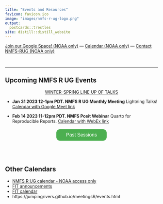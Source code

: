 ```yaml
---
title: "Events and Resources"
favicon: favicon.ico
image: "images/nmfs-r-ug-logo.png"
output:
  postcards::trestles
site: distill::distill_website
---
```


<script>
$('#button').click(function(){
    $('#wrapper').toggle();
});  
</script>
<style>
#wrapper {
  display:none
} 
.button {
  background-color: #4CAF50;
  border-radius: 12px;
  border: none;
  color: white;
  padding: 10px 32px;
  text-align: center;
  text-decoration: none;
  display: inline-block;
  font-size: 16px;
  margin: 4px 2px;
  cursor: pointer;
}
</style>

<div>
 <div style="margin-right:auto; margin-left:auto;">[Join our Google Space! (NOAA only)](https://forms.gle/Xf8hr48SuyP1cNkn8) &mdash; [Calendar (NOAA only)](https://calendar.google.com/calendar/embed?src=noaa.gov_60rfn7ml9rpchl63vs4af9n018%40group.calendar.google.com&ctz=America%2FLos_Angeles)  &mdash;  [Contact NMFS-RUG (NOAA only)](https://forms.gle/GQVNLnTQ7SHCNiFZA)</div>
</div>

<p></p>
<br/>
<hr>

## Upcoming NMFS R UG Events

<center>
  <a href="images/NMFS-R-UG-Poster-Win-2023.pdf">WINTER-SPRING LINE UP OF TALKS</a>
 </center>

* **Jan 31 2023 12-1pm PDT. NMFS R UG Monthly Meeting** Lightning Talks! [Calendar with Google Meet link](https://calendar.google.com/calendar/event?action=TEMPLATE&tmeid=MnU3OGM1dXQ5b2Q5OW1oaW5pbjJhZzQxMHJfMjAyMzAxMjRUMjAwMDAwWiBub2FhLmdvdl82MHJmbjdtbDlycGNobDYzdnM0YWY5bjAxOEBn&tmsrc=noaa.gov_60rfn7ml9rpchl63vs4af9n018%40group.calendar.google.com&scp=ALL)

* **Feb 14 2023 11-12pm PDT. NMFS Posit Webinar** Quarto for Reproducible Reports. [Calendar with WebEx link](https://calendar.google.com/calendar/event?action=TEMPLATE&tmeid=MnU3OGM1dXQ5b2Q5OW1oaW5pbjJhZzQxMHJfMjAyMzAxMjRUMjAwMDAwWiBub2FhLmdvdl82MHJmbjdtbDlycGNobDYzdnM0YWY5bjAxOEBn&tmsrc=noaa.gov_60rfn7ml9rpchl63vs4af9n018%40group.calendar.google.com&scp=ALL)


<center><button id="button" class="button">Past Sessions</button></center>
<div id="wrapper" class="open">

See the "Search past events" tab and our [Past meeting notes](https://docs.google.com/document/d/1mrgtrSXVtPCTxrpBa_0ZbxEsnK9vcQzs6RIV3f-OTPw/edit?usp=sharing) for info on past events and links to things like notes and video for past events.
  
<br/>
  
* **Jan 10 2023 11-12pm PDT. NMFS Posit Webinar** RMarkdown and flexdashboard. [video NOAA restricted](https://drive.google.com/file/d/15fe7geggmRH0_t9AatAuHHTSB-3lDR_q/view?usp=share_link)
* **Dec 13 2022 12-1pm PDT. NMFS R UG Monthly Meeting** Ugly Plots and Better! Using ggplot like a pro. [meeting notes](https://docs.google.com/document/d/1mrgtrSXVtPCTxrpBa_0ZbxEsnK9vcQzs6RIV3f-OTPw/edit#bookmark=kix.4rwy5v9b7btf))
* **Tues Nov 29 2022 12-1pm PDT. NMFS R UG Monthly Meeting** Kathryn Doering (OST) presents R Projects in GitHub Codespaces [meeting notes](https://docs.google.com/document/d/1mrgtrSXVtPCTxrpBa_0ZbxEsnK9vcQzs6RIV3f-OTPw/edit#bookmark=id.hhi8c95e5p2t)
* **Dec 13 2022 11-12pm PDT. NMFS Posit Webinar** The Most Useful RStudio IDE Features You Don't Know. [video NOAA restricted](https://drive.google.com/file/d/1_YHPBgSqh6Z7vxMjv7_5D7OQb0wJiwCa/view?usp=share_link)
* **Tues Oct 24 2022 12-1pm PDT. NMFS R UG Monthly Meeting** Tricks or Treats in R! [Meeting notes](https://docs.google.com/document/d/1mrgtrSXVtPCTxrpBa_0ZbxEsnK9vcQzs6RIV3f-OTPw/edit#bookmark=id.sm6m37glqs29)
* **Tues Sept 27 2022 12-1pm PDT. NMFS R UG Monthly Meeting** GitHub Enterprise discusssion. [Discussion notes](https://docs.google.com/document/d/1tOtPFaGw2dLvPHO4-bQTrE8j9QxvlHeTG6pN5yyw7yY)
* **Fri Aug 5 2022 10-11am PDT. Week 8 of [Practical R and Git Workflow for NOAA Scientists](https://rverse-tutorials.github.io/RWorkflow-NWFSC-2022/)** Eli Holmes (NWFSC) Week 8 Part 2. R Markdown/Quarto for writing reports. Part 2 of writing big reports with R Markdown/Quarto.  Link to video is on the website.
* **Tues July 19 2022 12-1pm PDT. NMFS R UG Monthly Meeting** Christine Stawitz (NWFSC) will share how she is using the GitHub API to create status emails in R. After the demo, we'll discuss how we can use Christine's efforts to possibly create a user-friendly R package that everyone can benefit from! [slides](https://nmfs-opensci.github.io/2022-07-19-APIs/githubAPI.html#1)
* **Fri July 15 2022 10-11am PDT. Week 7 of [Practical R and Git Workflow for NOAA Scientists](https://rverse-tutorials.github.io/RWorkflow-NWFSC-2022/)** Eli Holmes (NWFSC) Week 7 Part 1. R Markdown for writing reports. There are many online tutorials for R Markdown which will cover the basics. I will focus on R Markdown for fisheries (or other) reports. When the data change (which happens often), we have to remake tables (and graphs) and update the numbers in text. For big reports, this is time-consuming and creates errors. I’ll show you how to use R Markdown to automate this process, so you are not manually remaking reports. Link to video is on the website.
* **Fri July 15 2022 10-11am PDT. Week 6 of [Practical R and Git Workflow for NOAA Scientists](https://rverse-tutorials.github.io/RWorkflow-NWFSC-2022/)** Eli Holmes (NWFSC) Week 5 Documenting and sharing R packages with RStudio and GitHub. Link to video is on the website.
* **Fri July 8 2022 10-11am PDT. Week 5 of [Practical R and Git Workflow for NOAA Scientists](https://rverse-tutorials.github.io/RWorkflow-NWFSC-2022/)** Eli Holmes (NWFSC) Week 5 Intro to making R packages in RStudio. Link to video is on the website.
* **Fri June 10 2022 10-11am PDT. Week 4 of [Practical R and Git Workflow for NOAA Scientists](https://rverse-tutorials.github.io/RWorkflow-NWFSC-2022/)** Eli Holmes (NWFSC) Week 4 Intro to Scrum using GitHub issues and project boards. This week will focus on the most popular Agile methodology: Scrum. Scrum is a lightweight and flexible framework that helps teams to work together better and learn with each cycle of work. It has 3 roles, 5 events (steps) that the team goes through during a time-boxed period of work. I will show you how to set up and run a Scrum Sprint using a GitHub project board. The real power of Scrum comes with teams by promoting high functioning teamwork, but you can use Scrum solo; you’ll just have to ‘switch hats’ when you take on different roles.  Link to video is on the website.
* **Fridays starting May 20 2022 10-11am PDT** [Practical R and Git Workflow for NOAA Scientists](https://rverse-tutorials.github.io/RWorkflow-NWFSC-2022/). All sessions are recorded and links are on the website.
* [Win-Spr 2022 NMFS R UG Monthly Events Flyer](https://tinyurl.com/nmfs-rug-win-calendar)
* **Tues May 10 2022 12-1pm PDT** NMFS R UG Lightning Talks! [Central Library blog post](https://libguides.library.noaa.gov/seminars/upcoming/NMFS-R-UG-Creating-reproducible-and-robust-fisheries-science-workflows-using-R-and) &#8226; [Video](https://www.youtube.com/watch?v=4Lo3peWvHbE&authuser=0) &#8226; [Slides - NOAA access](https://docs.google.com/presentation/d/1HpmcCxFX_gj_L02jBfsOjVLWg8btA6Ym791XlxQjcFk/edit#slide=id.gf731ae63a1_0_5)
* **Tues April 12 2022 12-1pm PST** {pins} with an R Studio Rep! A representative from R Studio will be joining us to introduce the {pins} R package. {pins} can be used to share on a networked drive or with services like DropBox, RStudio Connect, Amazon S3, Azure storage and Microsoft 365 (OneDrive and SharePoint). 
* **Tues Mar 29 2022 12-1pm PST. NMFS R UG Monthly Meeting** Erin Steiner (NWFSC) runs a data collection program where she collects cost and participation info from Commercial fishers, processors, and quota owners. She will present two types of markdown tools they have developed to QA their data and communicate with participants. Finally, she'll present some data flow challenges the team has encountered and hopefully facilitate a discussion of how others have resolved those issues.
* Recordings of the PSAW III Training Sessions are online! [Recordings of the sessions - NOAA Access only](https://sites.google.com/noaa.gov/nmfs-ost-psaw)
* Tues Mar 8 2022 12-1pm PST. NMFS R UG Monthly Meeting  Adyan Rios (SEFSC) will talk about how the SouthEast Data, Assessment, and Review (SEDAR) is dealing with confidential data used in projects on GitHub. She'll talk about various tools and processes to prevent confidential data or secrets from being committed to repos [Recording of the session - NOAA access only](https://drive.google.com/file/d/183igNEgj1qa8ea3GprBZzlfYn8z1eXPW/view?usp=sharing)
* Wed Feb 23 2022 1-5pm Eastern. PSAW III  Introduction to Mapping and Spatial Analysis in R (Kevin Stierhoff, SWFSC)
* Wed Mar 2 and 9 2022 1-4pm EDT. PSAW III Fitting Spatial and Spatiotemporal Models with sdmTMB (Eric Ward, NWFSC; Lewis Barnett)
* Wed Feb 9 2022 1-4pm EDT. PSAW III Training Sessions. Part 2. Introduction to FOSSA: Free & Open Source Software for Acoustics (R packages) (Shannon Rankin, SWFSC)
* Wed Feb 16 2022 1-3pm EDT. PSAW III Training Sessions. Creating a Data R Package  (Eli Holmes, NWFSC) [Workshop notes and video](https://rverse-tutorials.github.io/PSAW-2022/)
* Tues Feb 15 10am HI/12pm PT/3pm ET: RStudio Connect Load Testing Christine Stawitz (OST) -  We want to test the ability of the RStudio Connect instance to scale to multiple users. As such, we wanted to set up a time for us to try to use a bunch of the Shiny apps on there simultaneously. Join to learn more about the NMFS R Shiny Connect instance and see if we can break it! 
* Tues Feb 1 2022 12-1pm PST. NMFS R UG Monthly Meeting. Abby Tyrell (NEFSC) gave a presentation on workflow for the Ecosystem and Socioeconomic Profiles. [Slides NOAA access](https://docs.google.com/presentation/d/14CnVSQOp2q171obKH1gHHb1bBBblGWLsuMEkPXbFCxU/edit?usp=sharing) [AKesp report repo] (https://github.com/atyrell3/AKesp) [Recording of the session - NOAA access only](https://drive.google.com/file/d/1JDJolN2wPOQR55vE4eBiDCEAnJNTEZp9/view?usp=sharing)
* Tues Jan 4 2022 9am PST. NMFS R UG Monthly Meeting. Josh London (AFSC) will give a presentation on the {targets} package. [Meeting notes](https://github.com/nmfs-opensci/NMFS-R-UG-Meetings/tree/main/2022-01-04-targets-package)  [Recording of the session - NOAA access only](https://drive.google.com/file/d/1D8CPg3GDqJt1jwAMn4FoVDThTViHvusr/view?usp=sharing)
* Tue Dec 14th 9am PST. NMFS R UG Special Session Kelly Mayo (NMFS Office of Science and Technology) will be giving a 1 hour tutorial and discussion about manually (via Adobe Acrobat) editing reports to be 508 compliant and talk about how we can use screen readers to check our work.  [Meeting notes](https://github.com/nmfs-opensci/NMFS-R-UG-Meetings/blob/main/2021-12-14-508-Compliance/Readme.md) [Recording of the session - NOAA access only](https://drive.google.com/file/d/1GeHoX9Fq5GWkZmI8Ru7JTDv0V-7M3rE6/view?usp=sharing)
* Tue Dec 7th 9am PST. NMFS R UG Monthly Meeting. GitHub Actions. Eli Holmes (NWFSC) will give a brief tutorial and then NMFS R UG members will show how they are using GitHub Actions. [GitHub Actions repo](https://github.com/nmfs-opensci/12-07-21-GitHub-Actions) [Recording of the session - NOAA access only](https://drive.google.com/file/d/1_oxKuRC-m4kzy57y3PJRfhnYIXXm5nkE/view?usp=sharing)
* Nov 16th 9am PST. NMFS R UG Monthly Meeting. Lightning Talks on Reproducible Reports and Scientific Manuscripts. [List of talks with links to slides](https://github.com/nmfs-opensci/11-16-21-Lightning-Talks)
* NMFS R User Group. Oct 26, 2021 9am PST. NMFS R UG Monthly Meeting. [508 Compliance and R Markdown documents repo](https://github.com/nmfs-opensci/10-26-21-508-Compliance/blob/main/README.md). [Recording of the session - NOAA access only](https://drive.google.com/file/d/1-KQd2sur0l1UxWtvl03smYR9WexdzVXZ/view?usp=sharing)
* Oct 12th 9am PST. Inaugural NMRS R UG meeting. Virtual.

</div>  

<br/><br/>

## Other Calendars

* [NMFS R UG calendar - NOAA access only](https://calendar.google.com/calendar/embed?src=noaa.gov_60rfn7ml9rpchl63vs4af9n018%40group.calendar.google.com&ctz=America%2FLos_Angeles)
* [FIT announcements](https://noaa-fisheries-integrated-toolbox.github.io/news/)
* [FIT calendar](https://noaa-fisheries-integrated-toolbox.github.io/news/calendar/)
* https://jumpingrivers.github.io/meetingsR/events.html



